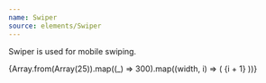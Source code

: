 ```yaml
---
name: Swiper
source: elements/Swiper
---
```


Swiper is used for mobile swiping.

<Playground>
	<Swiper snap="start">
		{Array.from(Array(25)).map((_) => 300).map((width, i) => (
			<Clickable
				key={i}
				width={width}
				height={400}
				bg="black10"
				border="1px solid"
				borderColor="black30"
				p={1}
				textAlign="center"
			>
				<Text variant="caption">{i + 1}</Text>
			</Clickable>
		))}
	</Swiper>
</Playground>
